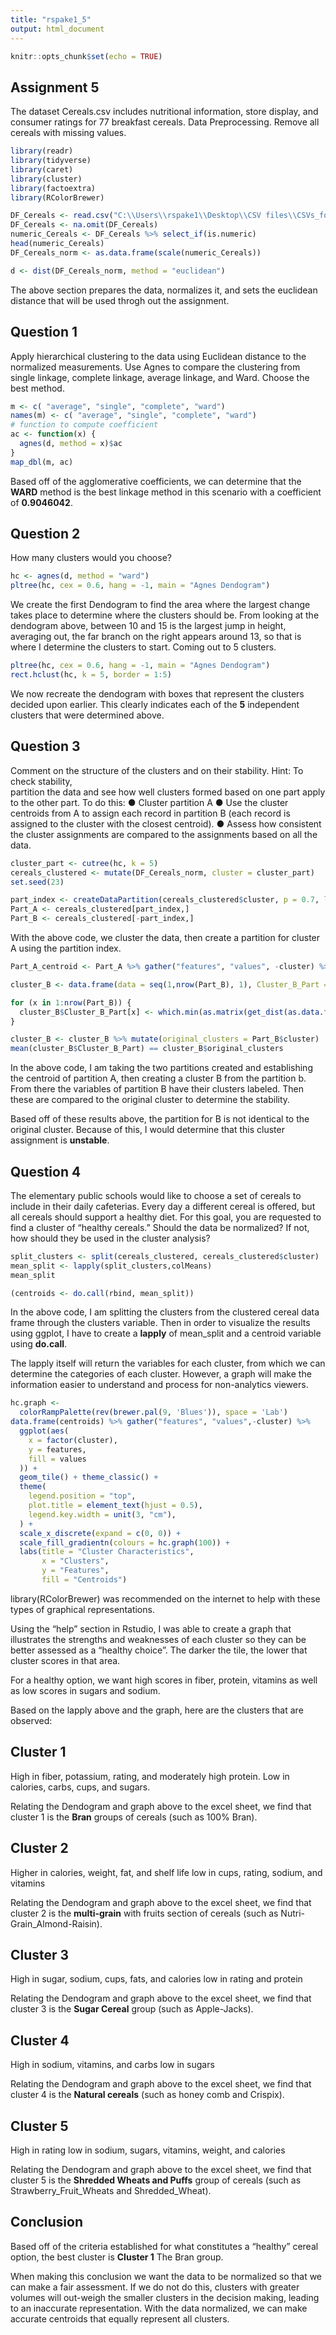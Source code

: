 ---
title: "rspake1_5"
output: html_document
---

```{r setup, include=FALSE}
knitr::opts_chunk$set(echo = TRUE)
```

## Assignment 5

The dataset Cereals.csv includes nutritional information, store display, and consumer ratings for 
77 breakfast cereals. 
Data Preprocessing. Remove all cereals with missing values.

```{r data preparation}
library(readr)
library(tidyverse)
library(caret)
library(cluster)
library(factoextra)
library(RColorBrewer)

DF_Cereals <- read.csv("C:\\Users\\rspake1\\Desktop\\CSV files\\CSVs_for_class\\Cereals.csv")
DF_Cereals <- na.omit(DF_Cereals)
numeric_Cereals <- DF_Cereals %>% select_if(is.numeric)
head(numeric_Cereals)
DF_Cereals_norm <- as.data.frame(scale(numeric_Cereals))

d <- dist(DF_Cereals_norm, method = "euclidean")

```
The above section prepares the data, normalizes it, and sets the euclidean distance that will be used throgh out the assignment. 


## Question 1

Apply hierarchical clustering to the data using Euclidean distance to the normalized 
measurements. Use Agnes to compare the clustering from  single linkage, complete 
linkage, average linkage, and Ward. Choose the best method. 

```{r question 1}

m <- c( "average", "single", "complete", "ward")
names(m) <- c( "average", "single", "complete", "ward")
# function to compute coefficient
ac <- function(x) {
  agnes(d, method = x)$ac
}
map_dbl(m, ac)    
```

Based off of the agglomerative coefficients, we can determine that the **WARD** method is the best linkage method in this scenario with a coefficient of **0.9046042**.

## Question 2

How many clusters would you choose? 

```{r question 2}

hc <- agnes(d, method = "ward")
pltree(hc, cex = 0.6, hang = -1, main = "Agnes Dendogram")


```
We create the first Dendogram to find the area where the largest change takes place to determine where the clusters should be. From looking at the dendogram above, between 10 and 15 is the largest jump in height, averaging out, the far branch on the right appears around 13, so that is where I determine the clusters to start. Coming out to 5 clusters.

```{r}
pltree(hc, cex = 0.6, hang = -1, main = "Agnes Dendogram")
rect.hclust(hc, k = 5, border = 1:5)
```
We now recreate the dendogram with boxes that represent the clusters decided upon earlier. This clearly indicates each of the **5** independent clusters that were determined above. 

## Question 3

Comment on the structure of the clusters and on their stability. Hint: To check stability,  
partition the data and see how well clusters formed based on one part apply to the other 
part. To do this: 
● Cluster partition A 
● Use the cluster centroids from A to assign each record in partition B (each record 
is assigned to the cluster with the closest centroid). 
● Assess how consistent the cluster assignments are compared to the 
assignments based on all the data.

```{r Question 3}
cluster_part <- cutree(hc, k = 5)
cereals_clustered <- mutate(DF_Cereals_norm, cluster = cluster_part)
set.seed(23)

part_index <- createDataPartition(cereals_clustered$cluster, p = 0.7, list = FALSE)
Part_A <- cereals_clustered[part_index,]
Part_B <- cereals_clustered[-part_index,]
```

With the above code, we cluster the data, then create a partition for cluster A using the partition index.

```{r finding centroid}
Part_A_centroid <- Part_A %>% gather("features", "values", -cluster) %>% group_by(cluster,features) %>% summarise(mean_values = mean(values)) %>% spread(features, mean_values)

cluster_B <- data.frame(data = seq(1,nrow(Part_B), 1), Cluster_B_Part = rep(0,nrow(Part_B)))

for (x in 1:nrow(Part_B)) {
  cluster_B$Cluster_B_Part[x] <- which.min(as.matrix(get_dist(as.data.frame(rbind(Part_A_centroid[-1], Part_B[x, -length(Part_B)]))))[6,-6])
}

cluster_B <- cluster_B %>% mutate(original_clusters = Part_B$cluster)
mean(cluster_B$Cluster_B_Part) == cluster_B$original_clusters
```
In the above code, I am taking the two partitions created and establishing the centroid of partition A, then creating a cluster B from the partition b. From there the variables of partition B have their clusters labeled. Then these are compared to the original cluster to determine the stability.

Based off of these results above, the partition for B is not identical to the original cluster. Because of this, I would determine that this cluster assignment is **unstable**. 

## Question 4
 The elementary public schools would like to choose a set of cereals to include in their 
daily cafeterias. Every day a different cereal is offered, but all cereals should support a 
healthy diet. For this goal, you are requested to find a cluster of “healthy cereals.” 
Should the data be normalized? If not, how should they be used in the cluster analysis? 

```{r}
split_clusters <- split(cereals_clustered, cereals_clustered$cluster)
mean_split <- lapply(split_clusters,colMeans)
mean_split

(centroids <- do.call(rbind, mean_split))
```

In the above code, I am splitting the clusters from the clustered cereal data frame through the clusters variable. Then in order to visualize the results using ggplot, I have to create a **lapply** of mean_split and a centroid variable using **do.call**.

The lapply itself will return the variables for each cluster, from which we can determine the categories of each cluster. However, a graph will make the information easier to understand and process for non-analytics viewers. 

```{r}
hc.graph <-
  colorRampPalette(rev(brewer.pal(9, 'Blues')), space = 'Lab')
data.frame(centroids) %>% gather("features", "values",-cluster) %>%
  ggplot(aes(
    x = factor(cluster),
    y = features,
    fill = values
  )) + 
  geom_tile() + theme_classic() +
  theme(
    legend.position = "top",
    plot.title = element_text(hjust = 0.5),
    legend.key.width = unit(3, "cm"),
  ) +
  scale_x_discrete(expand = c(0, 0)) +
  scale_fill_gradientn(colours = hc.graph(100)) +
  labs(title = "Cluster Characteristics",
       x = "Clusters",
       y = "Features",
       fill = "Centroids")
```
library(RColorBrewer) was recommended on the internet to help with these types of graphical representations.

Using the "help" section in Rstudio, I was able to create a graph that illustrates the strengths and weaknesses of each cluster so they can be better assessed as a "healthy choice". The darker the tile, the lower that cluster scores in that area. 

For a healthy option, we want high scores in fiber, protein, vitamins as well as low scores in sugars and sodium. 

Based on the lapply above and the graph, here are the clusters that are observed:

## Cluster 1 
High in fiber, potassium, rating, and moderately high protein.
Low in calories, carbs, cups, and sugars.

Relating the Dendogram and graph above to the excel sheet, we find that cluster 1 is the **Bran** groups of cereals (such as 100% Bran).

## Cluster 2
Higher in calories, weight, fat, and shelf life
low in cups, rating, sodium, and vitamins

Relating the Dendogram and graph above to the excel sheet, we find that cluster 2 is the **multi-grain** with fruits section of cereals (such as Nutri-Grain_Almond-Raisin).

## Cluster 3
High in sugar, sodium, cups, fats, and calories
low in rating and protein

Relating the Dendogram and graph above to the excel sheet, we find that cluster 3 is the **Sugar Cereal** group (such as Apple-Jacks).

## Cluster 4
High in sodium, vitamins, and carbs
low in sugars

Relating the Dendogram and graph above to the excel sheet, we find that cluster 4 is the **Natural cereals** (such as honey comb and Crispix).

## Cluster 5
High in rating
low in sodium, sugars, vitamins, weight, and calories

Relating the Dendogram and graph above to the excel sheet, we find that cluster 5 is the **Shredded Wheats and Puffs** group of cereals (such as Strawberry_Fruit_Wheats and Shredded_Wheat).

## Conclusion

Based off of the criteria established for what constitutes a "healthy" cereal option, the best cluster is **Cluster 1** The Bran group.

When making this conclusion we want the data to be normalized so that we can make a fair assessment. If we do not do this, clusters with greater volumes will out-weigh the smaller clusters in the decision making, leading to an inaccurate representation. With the data normalized, we can make accurate centroids that equally represent all clusters. 
